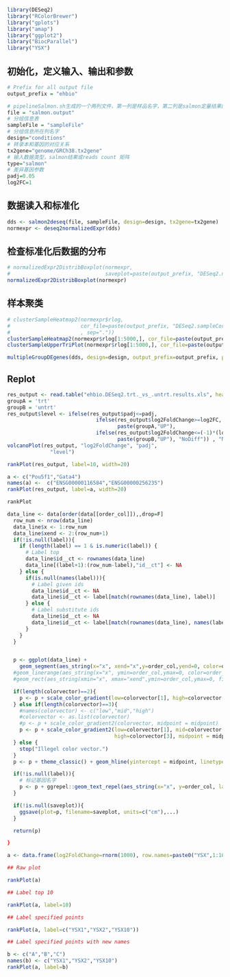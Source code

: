 ```r
library(DESeq2)
library("RColorBrewer")
library("gplots")
library("amap")
library("ggplot2")
library("BiocParallel")
library("YSX")
```

## 初始化，定义输入、输出和参数

```r
# Prefix for all output file 
output_prefix = "ehbio"

# pipelineSalmon.sh生成的一个两列文件，第一列是样品名字，第二列是salmon定量结果的位置，注意第二列文件的路径
file = "salmon.output"
# 分组信息表
sampleFile = "sampleFile"
# 分组信息所在列名字
design="conditions"
# 转录本和基因的对应关系
tx2gene="genome/GRCh38.tx2gene"
# 输入数据类型，salmon结果或reads count 矩阵
type="salmon"
# 差异基因参数
padj=0.05
log2FC=1
```
## 数据读入和标准化

```r
dds <- salmon2deseq(file, sampleFile, design=design, tx2gene=tx2gene)
normexpr <- deseq2normalizedExpr(dds)
```
## 检查标准化后数据的分布

```r
# normalizedExpr2DistribBoxplot(normexpr, 
#                               saveplot=paste(output_prefix, "DESeq2.normalizedExprDistrib.pdf", sep="."))
normalizedExpr2DistribBoxplot(normexpr)
```

## 样本聚类

```r
# clusterSampleHeatmap2(normexpr$rlog, 
#                       cor_file=paste(output_prefix, "DESeq2.sampleCorrelation.txt", sep="."), 
#                       , sep="."))
clusterSampleHeatmap2(normexpr$rlog[1:5000,], cor_file=paste(output_prefix, "DESeq2.sampleCorrelation.txt", sep="."), saveplot=paste(output_prefix, "DESeq2.sampleCorrelation.pdf"))
clusterSampleUpperTriPlot(normexpr$rlog[1:5000,], cor_file=paste(output_prefix, "DESeq2.sampleCorrelation.txt", sep="."))
```

```r
multipleGroupDEgenes(dds, design=design, output_prefix=output_prefix, padj=padj, log2FC=log2FC)
```

## Replot

```r
res_output <- read.table("ehbio.DESeq2.trt._vs_.untrt.results.xls", header=T, row.names=1)
groupA = 'trt'
groupB = 'untrt'
res_output$level <- ifelse(res_output$padj<=padj,
                             ifelse(res_output$log2FoldChange>=log2FC,
                                    paste(groupA,"UP"),
                             ifelse(res_output$log2FoldChange<=(-1)*(log2FC),
                                    paste(groupB,"UP"), "NoDiff")) , "NoDiff")
volcanoPlot(res_output, "log2FoldChange", "padj",
              "level")

rankPlot(res_output, label=10, width=20)
```

```r
a <- c("Pou5f1","Gata4")
names(a) <-  c("ENSG00000116584","ENSG00000256235")
rankPlot(res_output, label=a, width=20)
```
```r
rankPlot
```


```r
data_line <- data[order(data[[order_col]]),,drop=F]
  row_num <- nrow(data_line)
  data_line$x <- 1:row_num
  data_line$xend <- 2:(row_num+1)
  if(!is.null(label)){
    if (length(label) == 1 & is.numeric(label)) {
      # Label top
      data_line$id__ct <- rownames(data_line)
      data_line[(label+1):(row_num-label),"id__ct"] <- NA
    } else {
      if(is.null(names(label))){
        # Label given ids
        data_line$id__ct <- NA
        data_line$id__ct <- label[match(rownames(data_line), label)]
      } else {
        # Label substitute ids
        data_line$id__ct <- NA
        data_line$id__ct <- label[match(rownames(data_line), names(label))]
      }
    }
  }


  p <- ggplot(data_line) +
    geom_segment(aes_string(x="x", xend="x",y=order_col,yend=0, color=order_col), alpha=alpha)
  #geom_linerange(aes_string(x="x", ymin=order_col,ymax=0, color=order_col), alpha=alpha)
  #geom_rect(aes_string(xmin="x", xmax="xend",ymin=order_col,ymax=0, fill=order_col), alpha=alpha)

  if(length(colorvector)==2){
    p <- p + scale_color_gradient(low=colorvector[1], high=colorvector[2])
  } else if(length(colorvector)==3){
    #names(colorvector) <- c("low","mid","high")
    #colorvector <- as.list(colorvector)
    #p <- p + scale_color_gradient2(colorvector, midpoint = midpoint)
    p <- p + scale_color_gradient2(low=colorvector[1], mid=colorvector[2],
                                   high=colorvector[3], midpoint = midpoint)
  } else {
    stop("Illegel color vector.")
  }
  p <- p + theme_classic() + geom_hline(yintercept = midpoint, linetype="dotted")

  if(!is.null(label)){
    # 标记基因名字
    p <- p + ggrepel::geom_text_repel(aes_string(x="x", y=order_col, label="id__ct"))
  }

  if(!is.null(saveplot)){
    ggsave(plot=p, filename=saveplot, units=c("cm"),...)
  }

  return(p)

}
```

```r
a <- data.frame(log2FoldChange=rnorm(1000), row.names=paste0("YSX",1:1000))

## Raw plot

rankPlot(a)

## Label top 10

rankPlot(a, label=10)

## Label specified points

rankPlot(a, label=c("YSX1","YSX2","YSX10"))

## Label specified points with new names

b <- c("A","B","C")
names(b) <- c("YSX1","YSX2","YSX10")
rankPlot(a, label=b)

```
